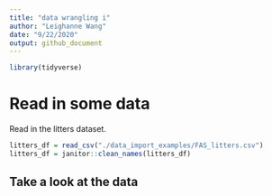```yaml
---
title: "data wrangling i"
author: "Leighanne Wang"
date: "9/22/2020"
output: github_document
---
```


```r
library(tidyverse)
```

# Read in some data

Read in the litters dataset.
```r
litters_df = read_csv("./data_import_examples/FAS_litters.csv")
litters_df = janitor::clean_names(litters_df)
```

## Take a look at the data
